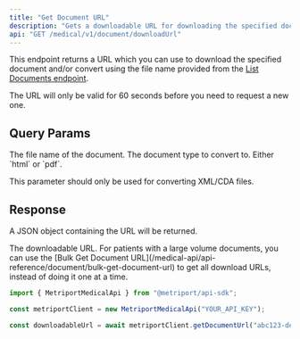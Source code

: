 ```yaml
---
title: "Get Document URL"
description: "Gets a downloadable URL for downloading the specified document."
api: "GET /medical/v1/document/downloadUrl"
---
```


This endpoint returns a URL which you can use to download the specified document and/or convert using the file name provided from the [List Documents endpoint](/medical-api/api-reference/document/list-documents).

<Info>The URL will only be valid for 60 seconds before you need to request a new one.</Info>

## Query Params

<ParamField query="fileName" type="string" required>
  The file name of the document.
</ParamField>

<ParamField query="conversionType" type="string">
  The document type to convert to. Either `html` or `pdf`.

  <Info>This parameter should only be used for converting XML/CDA files.</Info>
</ParamField>

## Response

A JSON object containing the URL will be returned.

<ResponseField name="url" type="string">
  The downloadable URL.
</ResponseField>

<Tip>
  For patients with a large volume documents, you can use the [Bulk Get Document URL](/medical-api/api-reference/document/bulk-get-document-url) to get all download URLs, instead of doing it one at a time.
</Tip>

<ResponseExample>

```javascript Metriport SDK
import { MetriportMedicalApi } from "@metriport/api-sdk";

const metriportClient = new MetriportMedicalApi("YOUR_API_KEY");

const downloadableUrl = await metriportClient.getDocumentUrl("abc123-def456");
```

</ResponseExample>
